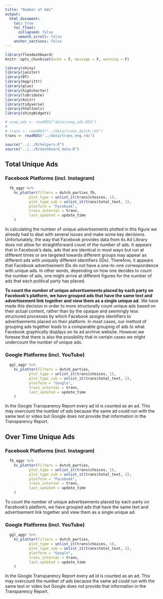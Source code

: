 ```yaml
---
title: "Number of Ads"
output:
  html_document:
    toc: true
    toc_float:
      collapsed: false
      smooth_scroll: false
    anchor_sections: false
---
```


```r


library(flexdashboard)
knitr::opts_chunk$set(echo = F, message = F, warning = F)

library(shiny)
library(janitor)
library(DT)
library(magrittr)
library(glue)
library(highcharter)
library(lubridate)
library(knitr)
library(tidyverse)
library(htmltools)
library(shinyWidgets)

# snap_ads <- readRDS("data/snap_ads.RDS")
# 
# trans <- readRDS("../data/trans_dutch.rds")
trans <- readRDS("../data/trans_eng.rds")

source("../../R/helpers.R")
source("../../R/dashboard_data.R")


```



## Total Unique Ads {.tabset .tabset-fade .tabset-pills}

### Facebook Platforms (incl. Instagram)

```r
  fb_aggr %>% 
    hc_plotter(filters = dutch_parties_fb,
           plot_type = unlist_it(trans$choices, 1),
           plot_type_sub = unlist_it(trans$total_text, 1),
           platform = "Facebook",
           trans_internal = trans,
           last_updated = update_time
    )
```


In calculating the number of unique advertisements plotted in this figure we already had to deal with several issues and make some key decisions.  Unfortunately, the way that Facebook provides data from its Ad Library does not allow for straightforward count of the number of ads. It appears that in Facebook’s data, ads that are identical in most ways but run at different times or are targeted towards different groups may appear as different ads with uniquely different identifiers (IDs). Therefore, it appears that Facebook advertisement IDs do not have a one-to-one correspondence with unique ads. In other words, depending on how one decides to count the number of ads, one might arrive at different figures for the number of ads that each political party has placed.  

**To count the number of unique advertisements placed by each party on Facebook’s platform, we have grouped ads that have the same text and advertisement link together and view them as a single unique ad.** We have made this decision in order to more structurally count unique ads based on their actual content, rather than by the opaque and seemingly less structured processes by which Facebook assigns identifiers to advertisements placed on their platform.  In most cases, our method of grouping ads together leads to a comparable grouping of ads to what Facebook graphically displays on its ad archive website. However,we foresee that there is also the possibility that in certain cases we might undercount the number of unique ads.



### Google Platforms (incl. YouTube)

```r
  ggl_aggr %>% 
    hc_plotter(filters = dutch_parties,
           plot_type = unlist_it(trans$choices, 1),
           plot_type_sub = unlist_it(trans$total_text, 1),
           platform = "Google",
           trans_internal = trans,
           last_updated = update_time
    )
```

In the Google Transparency Report every ad id is counted as an ad. This may overcount the number of ads because the same ad could run with the same text or video but Google does not provide that information in the Transparency Report.


## Over Time Unique Ads {.tabset .tabset-fade .tabset-pills}

### Facebook Platforms (incl. Instagram)

```r
  fb_aggr %>% 
    hc_plotter(filters = dutch_parties,
           plot_type = unlist_it(trans$choices, 1),
           plot_type_sub = unlist_it(trans$total_text, 2),
           platform = "Facebook",
           trans_internal = trans,
           last_updated = update_time
    )
```

To count the number of unique advertisements placed by each party on Facebook’s platform, we have grouped ads that have the same text and advertisement link together and view them as a single unique ad.

### Google Platforms (incl. YouTube)

```r
  ggl_aggr %>% 
    hc_plotter(filters = dutch_parties,
           plot_type = unlist_it(trans$choices, 1),
           plot_type_sub = unlist_it(trans$total_text, 2),
           platform = "Google",
           trans_internal = trans,
           last_updated = update_time
    )
```


In the Google Transparency Report every ad id is counted as an ad. This may overcount the number of ads because the same ad could run with the same text or video but Google does not provide that information in the Transparency Report.

